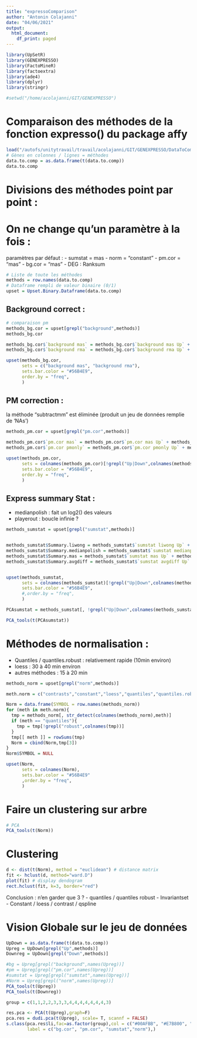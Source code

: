 ```yaml
---
title: "expressoComparison"
author: "Antonin Colajanni"
date: "04/06/2021"
output:
  html_document:
    df_print: paged
---
```


```r
library(UpSetR)
library(GENEXPRESSO)
library(FactoMineR)
library(factoextra)
library(ade4)
library(dplyr)
library(stringr)

#setwd("/home/acolajanni/GIT/GENEXPRESSO")
```

# Comparaison des méthodes de la fonction expresso() du package affy

```r
load("/autofs/unitytravail/travail/acolajanni/GIT/GENEXPRESSO/DataToCompTOTAL.RData")
# Gènes en colonnes / lignes = méthodes
data.to.comp = as.data.frame(t(data.to.comp))
data.to.comp
```

# Divisions des méthodes point par point : 

# On ne change qu'un paramètre à la fois : 
paramètres par défaut : 
 - sumstat = mas
 - norm = "constant"
 - pm.cor = "mas"
 - bg.cor = "mas"
 - DEG : Ranksum

```r
# Liste de toute les méthodes
methods = row.names(data.to.comp)
# Dataframe rempli de valeur binaire (0/1)
upset = Upset.Binary.Dataframe(data.to.comp)
```



## Background correct : 
```r
# comparaison pm
methods_bg.cor = upset[grepl("background",methods)]
methods_bg.cor

methods_bg.cor$`background mas` = methods_bg.cor$`background mas Up` + methods_bg.cor$`background mas Down`
methods_bg.cor$`background rma` = methods_bg.cor$`background rma Up` + methods_bg.cor$`background rma Down`

upset(methods_bg.cor,
      sets = c("background mas", "background rma"), 
      sets.bar.color = "#56B4E9", 
      order.by = "freq", 
      )

```

## PM correction : 
la méthode "subtractmm" est éliminée (produit un jeu de données remplie de 'NAs') 
```r
methods_pm.cor = upset[grepl("pm.cor",methods)]

methods_pm.cor$`pm.cor mas` = methods_pm.cor$`pm.cor mas Up` + methods_pm.cor$`pm.cor mas Down`
methods_pm.cor$`pm.cor pmonly` = methods_pm.cor$`pm.cor pmonly Up` + methods_pm.cor$`pm.cor pmonly Down`

upset(methods_pm.cor, 
      sets = colnames(methods_pm.cor)[!grepl("Up|Down",colnames(methods_pm.cor))], 
      sets.bar.color = "#56B4E9", 
      order.by = "freq", 
      )


```

## Express summary Stat :
 - medianpolish : fait un log2() des valeurs
 - playerout : boucle infinie ?
 
```r
methods_sumstat = upset[grepl("sumstat",methods)]


methods_sumstat$Summary.liwong = methods_sumstat$`sumstat liwong Up` + methods_sumstat$`sumstat liwong Down`
methods_sumstat$Summary.medianpolish = methods_sumstat$`sumstat medianpolish Up` + methods_sumstat$`sumstat medianpolish Down`
methods_sumstat$Summary.mas = methods_sumstat$`sumstat mas Up` + methods_sumstat$`sumstat mas Down`
methods_sumstat$Summary.avgdiff = methods_sumstat$`sumstat avgdiff Up` + methods_sumstat$`sumstat avgdiff Down`


upset(methods_sumstat, 
      sets = colnames(methods_sumstat)[!grepl("Up|Down",colnames(methods_sumstat))],  
      sets.bar.color = "#56B4E9",
      #,order.by = "freq", 
      )

```
```r
PCAsumstat = methods_sumstat[, !grepl("Up|Down",colnames(methods_sumstat))]

PCA_tools(t(PCAsumstat))

```



# Méthodes de normalisation : 
 - Quantiles / quantiles.robust : relativement rapide (10min environ)
 - loess : 30 à 40 min environ
 - autres méthodes : 15 à 20 min

```r
methods_norm = upset[grepl("norm",methods)]

meth.norm = c("contrasts","constant","loess","quantiles","quantiles.robust","invariantset","qspline")

Norm = data.frame(SYMBOL = row.names(methods_norm))
for (meth in meth.norm){
  tmp = methods_norm[, str_detect(colnames(methods_norm),meth)]
  if (meth == "quantiles"){
    tmp = tmp[!grepl("robust",colnames(tmp))]
  }
  tmp[[ meth ]] = rowSums(tmp)
  Norm = cbind(Norm,tmp[3])
} 
Norm$SYMBOL = NULL

upset(Norm, 
      sets = colnames(Norm), 
      sets.bar.color = "#56B4E9" 
      ,order.by = "freq", 
      )
```



# Faire un clustering sur arbre


```r
# PCA
PCA_tools(t(Norm))
```


# Clustering
```r

d <- dist(t(Norm), method = "euclidean") # distance matrix
fit <- hclust(d, method="ward.D") 
plot(fit) # display dendogram
rect.hclust(fit, k=3, border="red") 
```

Conclusion : n'en garder que 3 ? 
 - quantiles / quantiles robust
 - Invariantset
 -  Constant / loess / contrast / qspline

# Vision Globale sur le jeu de données
```r
UpDown = as.data.frame(t(data.to.comp))
Upreg = UpDown[grepl("Up",methods)]
Downreg = UpDown[grepl("Down",methods)]

#bg = Upreg[grepl("background",names(Upreg))]
#pm = Upreg[grepl("pm.cor",names(Upreg))]
#sumstat = Upreg[grepl("sumstat",names(Upreg))]
#Norm = Upreg[grepl("norm",names(Upreg))]
PCA_tools(t(Upreg))
PCA_tools(t(Downreg))

group = c(1,1,2,2,3,3,3,4,4,4,4,4,4,4,3)

res.pca <- PCA(t(Upreg),graph=F)
pca.res = dudi.pca(t(Upreg), scale= T, scannf = FALSE)
s.class(pca.res$li,fac=as.factor(group),col = c("#00AFBB", "#E7B800", "#FC4E07", "#000000"),
        label = c("bg.cor", "pm.cor", "sumstat","norm"),)

```